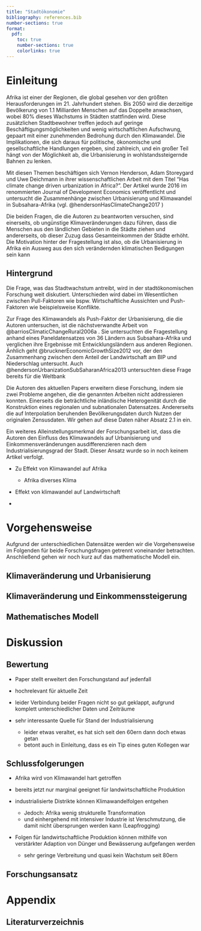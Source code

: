 ```yaml
---
title: "Stadtökonomie"
bibliography: references.bib
number-sections: true
format:
  pdf:
    toc: true
    number-sections: true
    colorlinks: true
---
```


# Einleitung

Afrika ist einer der Regionen, die global gesehen vor den größten Herausforderungen im 21. Jahrhundert stehen. Bis 2050 wird die derzeitige Bevölkerung von 1.1 Milliarden Menschen auf das Doppelte anwachsen, wobei 80% dieses Wachstums in Städten stattfinden wird. Diese zusätzlichen Stadtbewohner treffen jedoch auf geringe Beschäftigungsmöglichkeiten und wenig wirtschaftlichen Aufschwung, gepaart mit einer zunehmenden Bedrohung durch den Klimawandel. Die Implikationen, die sich daraus für politische, ökonomische und gesellschaftliche Handlungen ergeben, sind zahlreich, und ein großer Teil hängt von der Möglichkeit ab, die Urbanisierung in wohlstandssteigernde Bahnen zu lenken.

Mit diesen Themen beschäftigen sich Vernon Henderson, Adam Storeygard und Uwe Deichmann in ihrer wissenschaftlichen Arbeit mit dem Titel "Has climate change driven urbanization in Africa?". Der Artikel wurde 2016 im renommierten Journal of Development Economics veröffentlicht und untersucht die Zusammenhänge zwischen Urbanisierung und Klimawandel in Subsahara-Afrika (vgl. @hendersonHasClimateChange2017 )

Die beiden Fragen, die die Autoren zu beantworten versuchen, sind einerseits, ob ungünstige Klimaveränderungen dazu führen, dass die Menschen aus den ländlichen Gebieten in die Städte ziehen und andererseits, ob dieser Zuzug dass Gesamteinkommen der Städte erhöht. Die Motivation hinter der Fragestellung ist also, ob die Urbanisierung in Afrika ein Ausweg aus den sich verändernden klimatischen Bedigungen sein kann

## Hintergrund

Die Frage, was das Stadtwachstum antreibt, wird in der stadtökonomischen Forschung weit diskutiert. Unterschieden wird dabei im Wesentlichen zwischen Pull-Faktoren wie bspw. Wirtschaftliche Aussichten und Push-Faktoren wie beispielsweise Konflikte. 

Zur Frage des Klimawandels als Push-Faktor der Urbanisierung, die die Autoren untersuchen, ist die nächstverwandte Arbeit von @barriosClimaticChangeRural2006a . Sie untersuchten die Fragestellung anhand eines Paneldatensatzes von 36 Ländern aus Subsahara-Afrika und verglichen ihre Ergebnisse mit Entwicklungsländern aus anderen Regionen. Änhlich geht @brucknerEconomicGrowthSize2012 vor, der den Zusammenhang zwischen dem Anteil der Landwirtschaft am BIP und Niederschlag untersucht. Auch @hendersonUrbanizationSubSaharanAfrica2013 untersuchten diese Frage bereits für die Weltbank

Die Autoren des aktuellen Papers erweitern diese Forschung, indem sie zwei Probleme angehen, die die genannten Arbeiten nicht addressieren konnten. Einerseits die beträchtliche inländische Heterogenität durch die Konstruktion eines regionalen und subnationalen Datensatzes. Andererseits die auf Interpolation beruhenden Bevölkerungsdaten durch Nutzen der originalen Zensusdaten. Wir gehen auf diese Daten näher Absatz 2.1 in ein.

Ein weiteres Alleinstellungsmerkmal der Forschungsarbeit ist, dass die Autoren den Einfluss des Klimawandels auf Urbanisierung und Einkommensveränderungen ausdifferenzieren nach dem Industrialisierungsgrad der Stadt. Dieser Ansatz wurde so in noch keinem Artikel verfolgt.

-   Zu Effekt von Klimawandel auf Afrika

    -   Afrika diverses Klima

-   Effekt von klimawandel auf Landwirtschaft

-   

# Vorgehensweise

Aufgrund der unterschiedlichen Datensätze werden wir die Vorgehensweise im Folgenden für beide Forschungsfragen getrennt voneinander betrachten. Anschließend gehen wir noch kurz auf das mathematische Modell ein.

## Klimaveränderung und Urbanisierung

## Klimaveränderung und Einkommenssteigerung

## Mathematisches Modell

# Diskussion

## Bewertung

-   Paper stellt erweitert den Forschungstand auf jedenfall

-   hochrelevant für aktuelle Zeit

-   leider Verbindung beider Fragen nicht so gut geklappt, aufgrund komplett unterschiedlicher Daten und Zeiträume

-   sehr interessante Quelle für Stand der Industrialisierung

    -   leider etwas veraltet, es hat sich seit den 60ern dann doch etwas getan
    -   betont auch in Einleitung, dass es ein Tip eines guten Kollegen war

## Schlussfolgerungen

-   Afrika wird von Klimawandel hart getroffen

-   bereits jetzt nur marginal geeignet für landwirtschaftliche Produktion

-   industrialisierte Distrikte können Klimawandelfolgen entgehen

    -   Jedoch: Afrika wenig strukturelle Transformation
    -   und einhergehend mit intensiver Industrie ist Verschmutzung, die damit nicht übersprungen werden kann (Leapfrogging)

-   Folgen für landwirtschaftliche Produktion können mithilfe von verstärkter Adaption von Dünger und Bewässerung aufgefangen werden

    -   sehr geringe Verbreitung und quasi kein Wachstum seit 80ern

## Forschungsansatz

# Appendix

## Literaturverzeichnis
